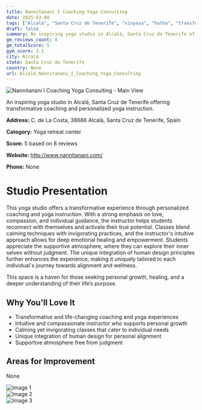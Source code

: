 ```yaml
---
title: Nannitanani I Coaching Yoga Consulting
date: 2025-03-08
tags: ["Alcalá", "Santa Cruz de Tenerife", "vinyasa", "hatha", "transformative", "personalized", "Alcalá"]  
draft: false
summary: An inspiring yoga studio in Alcalá, Santa Cruz de Tenerife offering transformative coaching and personalized yoga instruction.
gm_reviews_count: 8
gm_totalScore: 5
gym_score: 3.1
city: Alcalá
state: Santa Cruz de Tenerife
country: None
url: Alcalá_Nannitanani_I_Coaching_Yoga_Consulting
---
```


<div className="aspect-[16/9] relative my-8">
  <img 
    src="https://lh5.googleusercontent.com/p/AF1QipNu5czYG6PVrUqzs23HX07rVpTMDgJUbxPVa3HZ=w1920-h1080-k-no"
    alt="Nannitanani I Coaching Yoga Consulting - Main View"
    className="object-cover absolute inset-0 w-full h-full rounded-lg"
  />
</div>

An inspiring yoga studio in Alcalá, Santa Cruz de Tenerife offering transformative coaching and personalized yoga instruction.

**Address:** C. de La Costa, 38686 Alcalá, Santa Cruz de Tenerife, Spain

**Category:** Yoga retreat center

**Score:** 5 based on 8 reviews

**Website:** http://www.nannitanani.com/

**Phone:** None

# Studio Presentation

This yoga studio offers a transformative experience through personalized coaching and yoga instruction. With a strong emphasis on love, compassion, and individual guidance, the instructor helps students reconnect with themselves and activate their true potential. Classes blend calming techniques with invigorating practices, and the instructor's intuitive approach allows for deep emotional healing and empowerment. Students appreciate the supportive atmosphere, where they can explore their inner selves without judgment. The unique integration of human design principles further enhances the experience, making it uniquely tailored to each individual's journey towards alignment and wellness.

This space is a haven for those seeking personal growth, healing, and a deeper understanding of their life’s purpose.

## Why You'll Love It

- Transformative and life-changing coaching and yoga experiences
- Intuitive and compassionate instructor who supports personal growth
- Calming yet invigorating classes that cater to individual needs
- Unique integration of human design for personal alignment
- Supportive atmosphere free from judgment

## Areas for Improvement

None

<div className="grid grid-cols-1 xl:grid-cols-2 gap-4 my-8">
<div className="aspect-[4/3] relative"><img src="https://lh5.googleusercontent.com/p/AF1QipPqVeZZCkWdPUyne6ogLbWsjtoWZTQdtn3FXVxQ=w1920-h1080-k-no" alt="Image 1" className="object-cover absolute inset-0 w-full h-full rounded-lg" /></div>
<div className="aspect-[4/3] relative"><img src="https://lh5.googleusercontent.com/p/AF1QipP-uaLdqHV4cMTXnmVLe5G51X6EpQmfTvZOsmjV=w1920-h1080-k-no" alt="Image 2" className="object-cover absolute inset-0 w-full h-full rounded-lg" /></div>
<div className="aspect-[4/3] relative"><img src="https://streetviewpixels-pa.googleapis.com/v1/thumbnail?panoid=ynQ6UhPjJoupMTG2TLe-jQ&cb_client=maps_sv.tactile.gps&w=203&h=100&yaw=280.05453&pitch=0&thumbfov=100" alt="Image 3" className="object-cover absolute inset-0 w-full h-full rounded-lg" /></div>
</div>